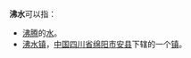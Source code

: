 '''沸水'''可以指：

* [[沸腾|沸腾]]的[[水|水]]。
* [[沸水镇|沸水镇]]，[[中国|中国]][[四川省|四川省]][[绵阳市|绵阳市]][[安县|安县]]下辖的一个[[镇|镇]]。

{{Disambig|CAT=二字消歧义}}